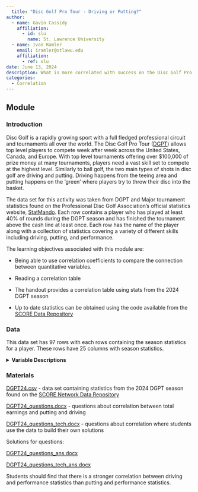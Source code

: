 ```yaml
---
  title: "Disc Golf Pro Tour - Driving or Putting?"
author:
  - name: Gavin Cassidy
    affiliation:
      - id: slu
        name: St. Lawrence University
  - name: Ivan Ramler
    email: iramler@stlawu.edu
    affiliation:
      - ref: slu
date: June 13, 2024
description: What is more correlated with success on the Disc Golf Pro Tour, Driving or Putting?
categories:
  - Correlation
---
```


## Module

### Introduction

Disc Golf is a rapidly growing sport with a full fledged professional circuit and tournaments all over the world. The Disc Golf Pro Tour ([DGPT](https://www.dgpt.com/){target="_blank"}) allows top level players to compete week after week across the United States, Canada, and Europe. With top level tournaments offering over \$100,000 of prize money at many tournaments, players need a vast skill set to compete at the highest level. Similarly to ball golf, the two main types of shots in disc golf are driving and putting. Driving happens from the teeing area and putting happens on the 'green' where players try to throw their disc into the basket.

The data set for this activity was taken from DGPT and Major tournament statistics found on the Professional Disc Golf Association's official statistics website, [StatMando](https://statmando.com/){target="_blank"}. Each row contains a player who has played at least 40% of rounds during the DGPT season and has finished the tournament above the cash line at least once. Each row has the name of the player along with a collection of statistics covering a variety of different skills including driving, putting, and performance.

::: {.callout-note collapse="true" title="Learning Objectives" appearance="minimal"}
The learning objectives associated with this module are:

-   Being able to use correlation coefficients to compare the connection between quantitative variables.

-   Reading a correlation table
:::

::: {.callout-note collapse="true" title="Methods" appearance="minimal"}
-   The handout provides a correlation table using stats from the 2024 DGPT season

-   Up to date statistics can be obtained using the code available from the [SCORE Data Repository](https://data.scorenetwork.org/disc_sports/DGPT24.html){target="_blank"}
:::

### Data

This data set has 97 rows with each rows containing the season statistics for a player. These rows have 25 columns with season statistics.

<details>

<summary><b>Variable Descriptions</b></summary>

| Variable | Description |
|------------------------------------|------------------------------------|
| player | player name |
| birdie_avg | the average number of birdies from an 18 hole round |
| bogey_avg | the average number of bogeys from an 18 hole round |
| PKD | the percentage of shots a player has 'parked' (within 10 ft of the basket) |
| C1R | the percent of shots throw within 'Circle 1'(0-33ft) in regulation |
| C2R | the percent of shots throw within 'Circle 2'(33-66ft) in regulation |
| FWY | the percent fairways hit with drives |
| SCR | the percent of successful 'scrambles' the player achieves |
| OB/18 | the average total out of bounds shots for 18 holes |
| C1X | the percent of putts made from C1 excluding tap in putts(0-10ft) |
| C2P | the percent of putts made from C2 (33-66ft) |
| tot_SG:TG | the total 'Strokes Gained' on the rest of the field from the tee to the green |
| tot_SG:P | the total 'Strokes Gained' on the rest of the field putting |
| events | total events played for the 2024 DGPT season |
| rounds | total rounds played for the 2024 DGPT season |
| wins | wins from the 2024 DGPT season |
| podiums | total podium placements from the 2024 DGPT season |
| top_10s | total top 10 placements from the 2024 DGPT season |
| top_20s | total top 20 placements from the 2024 DGPT season |
| avg_place | average event placement from the 2024 DGPT season |
| top_10% | percent of events where the player placed in the top 10 |
| top_20% | percent of events where the player placed in the top 20 |
| total_earnings | the players total earnings from the 2024 DGPT season |
| total_strokes | the total number of shots the player has taken during the DGPT season |

::: {.callout-note collapse="true" title="Important Disc Golf Terms" appearance="minimal"}
**Parked(PKD):** When a player throws their disc within 10 feet of the basket with a tee shot on par 3s or an approach shot on par 4s and 5s. A score of eagle or better also counts as a shot being parked.

**Circle 1 in Regulation(C1R):** When a player's disc comes to rest within 10m(33ft) of the basket in the expected amount of shots. This is their tee shot on a par 3, 2nd shot on a par 4, and third shot on a par 5. C1 is defined by a 10m circle around the basket.

**Circle 2 in Regulation(C2R):** This has the same definition as Circle 1 in Regulation, but Circle 2 extends to within 20m(66ft) of the basket.

**Fairways Hit(FWY):** This is the percent of holes where the player lands on the fairway with their drive. This includes being inside Circle 1 or 2 on a drive.

**Scramble(SCR):** A scramble is when a player scores par or better on a hole after missing the fairway or being out-of-bounds. Scramble percentage is the percentage of holes where a player scored par or better after an errant drive.

**Circle 1X putting(C1X):** The putting percentage of the player from within Circle 1 (10m/66ft), excluding tap in putts within 10ft of the basket.

**Circle 2 putting(C2P):** The putting percentage of the player from Circle 2 (10m-20m/33ft-66ft).

**Strokes Gained Tee to Green(SG:TG):** This is the number of strokes by which the player has exceeded the average throwing performance of the field on drives and approaches.

**Strokes Gained Putting(SG:P):** This is the number of strokes by which the player has exceeded the average putting performance of the field in circle 1 and 2.
:::

**Data Source**

The data is obtained from the PDGA's official statistics provider [StatMando](https://statmando.com/){target="_blank"}.

</details>

### Materials

[DGPT24.csv](DGPT24.csv) - data set containing statistics from the 2024 DGPT season found on the [SCORE Network Data Repository](https://data.scorenetwork.org/){target="_blank"}

[DGPT24_questions.docx](DGPT24_questions.docx) - questions about correlation between total earnings and putting and driving

[DGPT24_questions_tech.docx](DGPT24_questions_tech.docx) - questions about correlation where students use the data to build their own solutions

Solutions for questions:

[DGPT24_questions_ans.docx](DGPT24_questions_ans.docx)

[DGPT24_questions_tech_ans.docx](DGPT24_questions_tech_ans.docx)

::: {.callout-note collapse="true" title="Conclusion" appearance="minimal"}
Students should find that there is a stronger correlation between driving and performance statistics than putting and performance statistics.
:::
